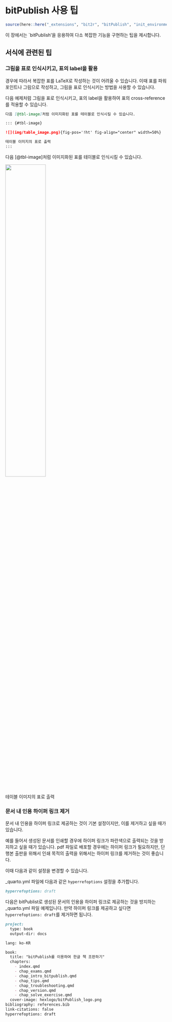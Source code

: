 # bitPublish 사용 팁 {#sec-tips}

```r
source(here::here("_extensions", "bit2r", "bitPublish", "init_environments.R"))
```

이 장에서는 \`bitPublish'을 응용하여 다소 복잡한 기능을 구현하는 팁을 제시합니다.


## 서식에 관련된 팁

### 그림을 표로 인식시키고, 표의 label을 활용

경우에 따라서 복잡한 표를 LaTeX로 작성하는 것이 어려울 수 있습니다. 이때 표를 파워포인트나 그림으로 작성하고, 그림을 표로 인식시키는 방법을 사용할 수 있습니다. 

다음 예제처럼 그림을 표로 인식시키고, 표의 label을 활용하여 표의 cross-reference를 적용할 수 있습니다.

```md
다음 [@tbl-image]처럼 이미지화된 표를 테이블로 인식시킬 수 있습니다. 

::: {#tbl-image}

![](img/table_image.png){fig-pos='!ht' fig-align="center" width=50%}

테이블 이미지의 표로 출력
:::
```

다음 [@tbl-image]처럼 이미지화된 표를 테이블로 인식시킬 수 있습니다. 

::: {#tbl-image}

![](img/table_image.png){fig-pos='!ht' fig-align='center' width=50%}

테이블 이미지의 표로 출력
:::

### 문서 내 인용 하이퍼 링크 제거

문서 내 인용을 하이퍼 링크로 제공하는 것이 기본 설정이지만, 이를 제거하고 싶을 때가 있습니다. 

예를 들어서 생성된 문서를 인쇄할 경우에 하이퍼 링크가 파란색으로 출력되는 것을 방지하고 싶을 때가 있습니다. pdf 파일로 배포할 경우에는 하이퍼 링크가 필요하지만, 단행본 출판을 위해서 인쇄 목적의 출력을 위해서는 하이퍼 링크를 제거하는 것이 좋습니다. 

이때 다음과 같이 설정을 변경할 수 있습니다.

_quarto.yml 파일에 다음과 같은 `hyperrefoptions` 설정을 추가합니다.

```md
hyperrefoptions: draft
```

다음은 bitPublist로 생성된 문서의 인용을 하이퍼 링크로 제공하는 것을 방지하는 _quarto.yml 파일 예제입니다. 만약 하이퍼 링크를 제공하고 싶다면 `hyperrefoptions: draft`를 제거하면 됩니다.

```md
project:
  type: book
  output-dir: docs

lang: ko-KR

book:
  title: "bitPublish를 이용하여 한글 책 조판하기"
  chapters:
    - index.qmd
    - chap_exams.qmd
    - chap_intro_bitpublish.qmd
    - chap_tips.qmd    
    - chap_troubleshooting.qmd
    - chap_version.qmd
    - chap_solve_exercise.qmd    
  cover-image: hexlogo/bitPublish_logo.png    
bibliography: references.bib
link-citations: false
hyperrefoptions: draft
```

